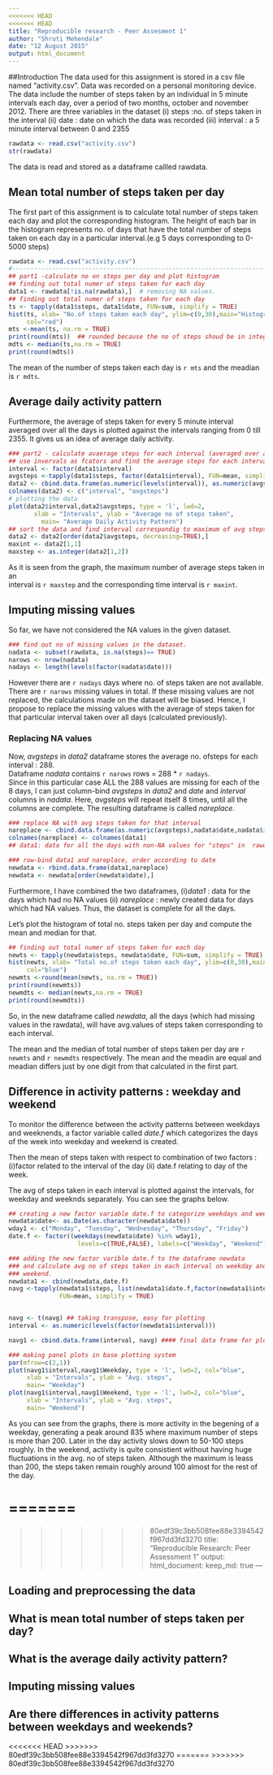 ```yaml
---
<<<<<<< HEAD
<<<<<<< HEAD
title: "Reproducible research - Peer Assesment 1"
author: "Shruti Mehendale"
date: "12 August 2015"
output: html_document
---
```

##Introduction
The data used for this assignment is stored in a csv file named "activity.csv".
Data was recorded on a personal monitoring device. The data include the number
of steps taken by an individual in 5 minute intervals each day, over a period of
two months, october and november 2012. 
There are three variables in the dataset 
(i) steps :no. of steps taken in the interval
(ii) date : date on which the data was recorded
(iii) interval : a 5 minute interval between 0 and 2355

```r
rawdata <- read.csv("activity.csv")
str(rawdata)
```

The data is read and stored as a dataframe callled rawdata.

## Mean total number of steps taken per day
The first part of this assignment is to calculate total number of steps taken 
each day and plot the corresponding histogram. The height of each bar in the 
histogram represents no. of days that have the total number of steps taken 
on each day in a particular interval.(e.g 5 days corresponding to 0-5000 steps) 


```r
rawdata <- read.csv("activity.csv")
#------------------------------------------------------------------------
## part1 -calculate no on steps per day and plot histogram
## finding out total numer of steps taken for each day
data1 <- rawdata[!is.na(rawdata),]  # removing NA values.
## finding out total numer of steps taken for each day
ts <- tapply(data1$steps, data1$date, FUN=sum, simplify = TRUE)
hist(ts, xlab= "No.of steps taken each day", ylim=c(0,30),main="Histogram", 
     col="red")
mts <-mean(ts, na.rm = TRUE) 
print(round(mts))  ## rounded because the no of steps shoud be in integer
mdts <- median(ts,na.rm = TRUE)
print(round(mdts))
```


The mean of the number of steps taken each day is `r mts` and the meadian 
is `r mdts`.

## Average daily activity pattern
Furthermore, the average of steps taken for every 5 minute interval averaged 
over all the days is plotted against the intervals ranging from 0 till 2355.
It gives us an idea of average daily activity.


```r
### part2 - calculate avaerage steps for each interval (averaged over all days) 
## use invervals as fcators and find the average steps for each interval
interval <- factor(data1$interval)
avgsteps <-tapply(data1$steps, factor(data1$interval), FUN=mean, simplify = TRUE)
data2 <- cbind.data.frame(as.numeric(levels(interval)), as.numeric(avgsteps))
colnames(data2) <- c("interval", "avgsteps")
# plotting the data 
plot(data2$interval,data2$avgsteps, type = 'l', lwd=2, 
       xlab = "Intervals", ylab = "Average no of steps taken",
         main= "Average Daily Activity Pattern")
## sort the data and find interval correspondig to maximum of avg steps
data2 <- data2[order(data2$avgsteps, decreasing=TRUE),] 
maxint <- data2[1,1] 
maxstep <- as.integer(data2[1,2])
```

As it is seen from the graph, the maximum number of average steps taken in an  
interval is `r maxstep` and the corresponding time interval is `r maxint`. 

## Imputing missing values
So far, we have not considered the NA values in the given dataset.

```r
### find out no of missing values in the dataset.
nadata <- subset(rawdata, is.na(steps)== TRUE)
narows <- nrow(nadata)
nadays <- length(levels(factor(nadata$date)))
```
 However there are `r nadays` days where no. of steps taken are not available. 
 There are `r narows` missing values in total. If these missing values are not 
 replaced, the calculations made on the dataset will be biased. Hence, I propose
 to replace the missing values with the average of steps taken for that 
 particular interval taken over all days (calculated previously).
 
### Replacing NA values
Now, *avgsteps* in *data2* dataframe stores the average no. ofsteps for each 
interval : 288.     
Dataframe *nadata* contains `r narows` rows = 288 * `r nadays`.   
Since in this particular case ALL the 288 values are missing for each of the 
8 days, I can just column-bind *avgsteps* in *data2* and *date* and 
*interval* columns in *nadata*. Here, *avgsteps* will repeat itself 8 times, 
until all the columns are complete. The resulting dataframe is called 
*nareplace*.  

```r
### replace NA with avg steps taken for that interval
nareplace <- cbind.data.frame(as.numeric(avgsteps),nadata$date,nadata$interval)
colnames(nareplace) <- colnames(data1)
## data1: data for all the days with non-NA values for "steps" in  rawdata.

### row-bind data1 and nareplace, order according to date
newdata <- rbind.data.frame(data1,nareplace)
newdata <- newdata[order(newdata$date),]
```
Furthermore, I have combined the two dataframes, (i)*data1* : data for the days
which had no NA values (ii) *nareplace* : newly created data for days which
had NA values. Thus, the dataset is complete for all the days.   

Let's plot the histogram of total no. steps taken per day and compute the 
mean and median for that.
```r
## finding out total numer of steps taken for each day
newts <- tapply(newdata$steps, newdata$date, FUN=sum, simplify = TRUE)
hist(newts, xlab= "Total no.of steps taken each day", ylim=c(0,30),main="Histogram", 
     col="blue")
newmts <-round(mean(newts, na.rm = TRUE)) 
print(round(newmts))
newmdts <- median(newts,na.rm = TRUE)
print(round(newmdts))
```
So, in the new dataframe called *newdata*, all the days (which had missing
values in the rawdata), will have avg.values of steps taken 
corresponding to each interval.

The mean  and the median of total number of steps taken per day are 
`r newmts` and `r newmdts` respectively. The mean and the meadin are equal and 
meadian differs just by one digit from that calculated in the first part. 

## Difference in activity patterns : weekday and weekend

To monitor the difference between the activity patterns between weekdays and 
weeknends, a factor variable called *date.f* which categorizes the days of the 
week into weekday and weekend is created.  

Then the mean of steps taken with respect to combination of two factors : 
(i)factor related to the interval of the day (ii) date.f relating to day of the
week. 

The avg of steps taken in each interval is plotted against the intervals, for 
weekday and weeknds separately. You can see the graphs below.  

```r
## creating a new factor variable date.f to categorize weekdays and weekends 
newdata$date<- as.Date(as.character(newdata$date))
wday1 <- c("Monday", "Tuesday", "Wednesday", "Thursday", "Friday")
date.f <- factor((weekdays(newdata$date) %in% wday1), 
                   levels=c(TRUE,FALSE), labels=c("Weekday", "Weekend"))

### adding the new factor varible date.f to the dataframe newdata
### and calculate avg no of steps taken in each interval on weekday and on 
### weekend.
newdata1 <- cbind(newdata,date.f)
navg <-tapply(newdata1$steps, list(newdata1$date.f,factor(newdata1$interval)), 
              FUN=mean, simplify = TRUE)


navg <- t(navg) ## taking transpose, easy for plotting
interval <- as.numeric(levels(factor(newdata1$interval)))

navg1 <- cbind.data.frame(interval, navg) #### final data frame for plotting 

### making panel plots in base plotting system
par(mfrow=c(2,1))
plot(navg1$interval,navg1$Weekday, type = 'l', lwd=2, col="blue", 
     xlab = "Intervals", ylab = "Avg. steps",
     main= "Weekday")
plot(navg1$interval,navg1$Weekend, type = 'l', lwd=2, col="blue", 
     xlab = "Intervals", ylab = "Avg. steps",
     main= "Weekend")

```

As you can see from the graphs, there is more activity in the begening of a
weekday, generating a peak around 835 where maximum number of steps is more than
200. Later in the day activity slows down to 50-100 steps roughly. In the 
weekend, activity is quite consistient without having huge fluctuations in the 
avg. no of steps taken. Although the maximum is leass than 200, the steps taken
remain roughly around 100 almost for the rest of the day.
















=======
=======
>>>>>>> 80edf39c3bb508fee88e3394542f967dd3fd3270
title: "Reproducible Research: Peer Assessment 1"
output: 
  html_document:
    keep_md: true
---


## Loading and preprocessing the data



## What is mean total number of steps taken per day?



## What is the average daily activity pattern?



## Imputing missing values



## Are there differences in activity patterns between weekdays and weekends?
<<<<<<< HEAD
>>>>>>> 80edf39c3bb508fee88e3394542f967dd3fd3270
=======
>>>>>>> 80edf39c3bb508fee88e3394542f967dd3fd3270
